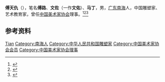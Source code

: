 '''傅天仇'''（{{bd|1920年||1990年|}}），笔名'''傅路'''、'''文佐'''（一作'''文佑'''）、'''马丁'''，男，[[广东|广东]][[南海县|南海]]人，中国雕塑家、艺术教育家，曾任[[中国美术家协会|中国美术家协会]]理事。<ref>{{Cite book|title=中华当代文化名人大辞典|author=张品兴, 殷登祥, 陈有进等主编|publisher=中国广播电视出版社|year=1992|isbn=9787504315137|location=北京|pages=}}</ref><ref>{{Cite book|title=20世纪中华人物名字号辞典|author=周家珍编著|publisher=法律出版社|year=2000|isbn=9787503628320|location=北京|pages=}}</ref><ref>{{Cite book|title=中国当代艺术界名人录|author=中国名人研究院编; 异天, 戈德主编|publisher=社会科学文献出版社|year=1993|isbn=|location=北京|pages=}}</ref>

== 参考资料 ==
{{reflist}}

{{中国人物小作品}}
{{Navboxes 
| title  = 傅天仇在[[中国美术家协会|中国美术家协会]]的职务
| list1  =
{{中国美术家协会第三届理事会}}
{{中国美术家协会第四届理事会}}
}}

{{Authority control}}
{{DEFAULTSORT:Fu傅}}
[[Category:傅姓|Tian]]
[[Category:南海人|Category:南海人]]
[[Category:中华人民共和国雕塑家|Category:中华人民共和国雕塑家]]
[[Category:中国美术家协会会员|Category:中国美术家协会会员]]
[[Category:中国美术家协会理事|Category:中国美术家协会理事]]